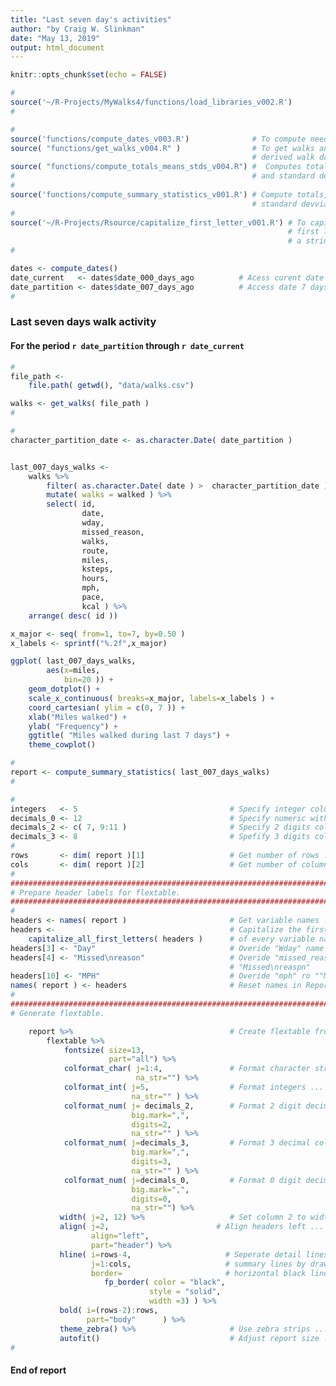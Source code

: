 ```yaml
---
title: "Last seven day's activities"
author: "by Craig W. Slinkman"
date: "May 13, 2019"
output: html_document
---
```


```r
knitr::opts_chunk$set(echo = FALSE)
```


```r
#
source('~/R-Projects/MyWalks4/functions/load_libraries_v002.R')
#
```

```r
#
source('functions/compute_dates_v003.R')              # To compute needed dates ...
source( "functions/get_walks_v004.R" )                # To get walks and compute
                                                      # derived walk data ...
source( "functions/compute_totals_means_stds_v004.R") #  Computes totals, means,
#                                                     # and standard deviations
#
source('functions/compute_summary_statistics_v001.R') # Compute totals, means, and
                                                      # standard devviations ...
#
source('~/R-Projects/Rsource/capitalize_first_letter_v001.R') # To capitalize
                                                              # first letters of
                                                              # a string vector ...
#
```

```r
dates <- compute_dates()
date_current   <- dates$date_000_days_ago          # Acess curent date ,..
date_partition <- dates$date_007_days_ago          # Access date 7 days ago ...
#
```

### Last seven days walk activity
#### For the period `r date_partition` through `r date_current`


```r
#
file_path <-
    file.path( getwd(), "data/walks.csv")

walks <- get_walks( file_path )
#
```

```r

#
character_partition_date <- as.character.Date( date_partition )


last_007_days_walks <-
    walks %>%
        filter( as.character.Date( date ) >  character_partition_date ) %>% 
        mutate( walks = walked ) %>% 
        select( id, 
                date,
                wday,
                missed_reason,
                walks,
                route,
                miles,
                ksteps,
                hours,
                mph,
                pace,
                kcal ) %>% 
    arrange( desc( id ))


```

```r

x_major <- seq( from=1, to=7, by=0.50 )
x_labels <- sprintf("%.2f",x_major)

ggplot( last_007_days_walks, 
        aes(x=miles,
            bin=20 )) +
    geom_dotplot() +
    scale_x_continuous( breaks=x_major, labels=x_labels ) +
    coord_cartesian( ylim = c(0, 7 )) +
    xlab("Miles walked") +
    ylab( "Frequency") +
    ggtitle( "Miles walked during last 7 days") +
    theme_cowplot()
```

```r
#
report <- compute_summary_statistics( last_007_days_walks)
#
```


```r
#
integers   <- 5                                  # Specify integer columns ....
decimals_0 <- 12                                 # Specify numeric with no digits ...
decimals_2 <- c( 7, 9:11 )                       # Specify 2 digits columns ...
decimals_3 <- 8                                  # Spefify 3 digits columns ...
#
rows       <- dim( report )[1]                   # Get number of rows ...
cols       <- dim( report )[2]                   # Get number of columns ...
#
#####################################################################################
# Prepare header labels for flextable.
#####################################################################################
#
headers <- names( report )                       # Get variable names ...
headers <-                                       # Capitalize the first letter
    capitalize_all_first_letters( headers )      # of every variable names ...
headers[3] <- "Day"                              # Overide "Wday" name to "Day" ...
headers[4] <- "Missed\nreason"                   # Overide "missed_reason" to
                                                 # "Missed\nreaspn"
headers[10] <- "MPH"                             # Overide "mph" ro ""MPH"
names( report ) <- headers                       # Reset names in Report tibble ...
#
#####################################################################################
# Generate flextable.

    report %>%                                   # Create flextable from repor ...
        flextable %>%
            fontsize( size=13,
                      part="all") %>% 
            colformat_char( j=1:4,               # Format character strings ...
                            na_str="") %>% 
            colformat_int( j=5,                  # Format integers ...
                           na_str="" ) %>% 
            colformat_num( j= decimals_2,        # Format 2 digit decimals 
                           big.mark=",",
                           digits=2,
                           na_str="" ) %>%
            colformat_num( j=decimals_3,         # Format 3 decimal columns ...
                           big.mark=",",
                           digits=3, 
                           na_str="" ) %>%  
            colformat_num( j=decimals_0,         # Format 0 digit decimals ...  
                           big.mark=",",
                           digits=0,
                           na_str="") %>% 
           width( j=2, 12) %>%                   # Set column 2 to width=12 ...
           align( j=2,                        # Align headers left ...
                  align="left",                  
                  part="header") %>% 
           hline( i=rows-4,                     # Seperate detail lines from 
                  j=1:cols,                     # summary lines by drawing a
                  border=                       # horizontal black line ...
                     fp_border( color = "black",
                               style = "solid",
                               width =3) ) %>% 
           bold( i=(rows-2):rows,
                 part="body"      ) %>% 
           theme_zebra() %>%                     # Use zebra strips ...
           autofit()                             # Adjust report size ...
#
```  

#### End of report